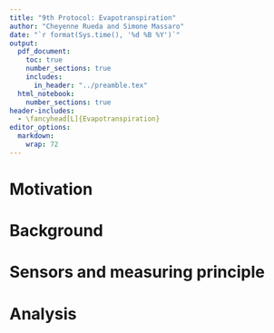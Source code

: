 ```yaml
---
title: "9th Protocol: Evapotranspiration"
author: "Cheyenne Rueda and Simone Massaro"
date: "`r format(Sys.time(), '%d %B %Y')`"
output:
  pdf_document:
    toc: true
    number_sections: true
    includes:
      in_header: "../preamble.tex"
  html_notebook:
    number_sections: true
header-includes:
  - \fancyhead[L]{Evapotranspiration}
editor_options: 
  markdown: 
    wrap: 72
---
```


# Motivation

# Background

# Sensors and measuring principle

# Analysis
